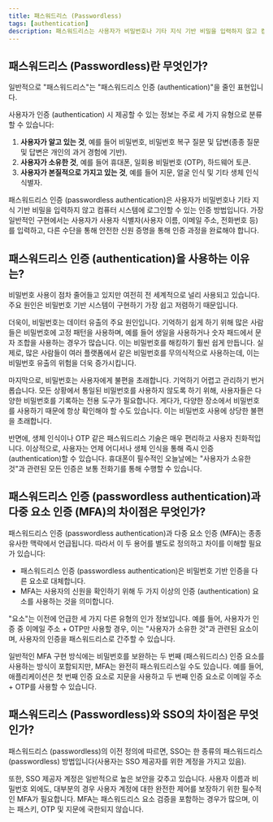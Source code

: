 ```yaml
---
title: 패스워드리스 (Passwordless)
tags: [authentication]
description: 패스워드리스는 사용자가 비밀번호나 기타 지식 기반 비밀을 입력하지 않고 컴퓨터 시스템에 로그인할 수 있는 인증 방법입니다.
---
```


## 패스워드리스 (Passwordless)란 무엇인가?

일반적으로 "패스워드리스"는 "패스워드리스 인증 (authentication)"을 줄인 표현입니다.

사용자가 인증 (authentication) 시 제공할 수 있는 정보는 주로 세 가지 유형으로 분류할 수 있습니다:

1. **사용자가 알고 있는 것**, 예를 들어 비밀번호, 비밀번호 복구 질문 및 답변(종종 질문 및 답변은 개인의 과거 경험에 기반).
2. **사용자가 소유한 것**, 예를 들어 휴대폰, 일회용 비밀번호 (OTP), 하드웨어 토큰.
3. **사용자가 본질적으로 가지고 있는 것**, 예를 들어 지문, 얼굴 인식 및 기타 생체 인식 식별자.

패스워드리스 인증 (passwordless authentication)은 사용자가 비밀번호나 기타 지식 기반 비밀을 입력하지 않고 컴퓨터 시스템에 로그인할 수 있는 인증 방법입니다. 가장 일반적인 구현에서는 사용자가 사용자 식별자(사용자 이름, 이메일 주소, 전화번호 등)를 입력하고, 다른 수단을 통해 안전한 신원 증명을 통해 인증 과정을 완료해야 합니다.

## 패스워드리스 인증 (authentication)을 사용하는 이유는?

비밀번호 사용이 점차 줄어들고 있지만 여전히 전 세계적으로 널리 사용되고 있습니다. 주요 원인은 비밀번호 기반 시스템이 구현하기 가장 쉽고 저렴하기 때문입니다.

더욱이, 비밀번호는 데이터 유출의 주요 원인입니다. 기억하기 쉽게 하기 위해 많은 사람들은 비밀번호에 고정 패턴을 사용하며, 예를 들어 생일을 사용하거나 숫자 패드에서 문자 조합을 사용하는 경우가 많습니다. 이는 비밀번호를 해킹하기 훨씬 쉽게 만듭니다. 실제로, 많은 사람들이 여러 플랫폼에서 같은 비밀번호를 무의식적으로 사용하는데, 이는 비밀번호 유출의 위험을 더욱 증가시킵니다.

마지막으로, 비밀번호는 사용자에게 불편을 초래합니다. 기억하기 어렵고 관리하기 번거롭습니다. 모든 상황에서 통일된 비밀번호를 사용하지 않도록 하기 위해, 사용자들은 다양한 비밀번호를 기록하는 전용 도구가 필요합니다. 게다가, 다양한 장소에서 비밀번호를 사용하기 때문에 항상 확인해야 할 수도 있습니다. 이는 비밀번호 사용에 상당한 불편을 초래합니다.

반면에, 생체 인식이나 OTP 같은 패스워드리스 기술은 매우 편리하고 사용자 친화적입니다. 이상적으로, 사용자는 언제 어디서나 생체 인식을 통해 즉시 인증 (authentication)할 수 있습니다. 휴대폰이 필수적인 오늘날에는 "사용자가 소유한 것"과 관련된 모든 인증은 보통 전화기를 통해 수행할 수 있습니다.

## 패스워드리스 인증 (passwordless authentication)과 다중 요소 인증 (MFA)의 차이점은 무엇인가?

패스워드리스 인증 (passwordless authentication)과 다중 요소 인증 (MFA)는 종종 유사한 맥락에서 언급됩니다. 따라서 이 두 용어를 별도로 정의하고 차이를 이해할 필요가 있습니다:

- 패스워드리스 인증 (passwordless authentication)은 비밀번호 기반 인증을 다른 요소로 대체합니다.
- MFA는 사용자의 신원을 확인하기 위해 두 가지 이상의 인증 (authentication) 요소를 사용하는 것을 의미합니다.

"요소"는 이전에 언급한 세 가지 다른 유형의 인가 정보입니다. 예를 들어, 사용자가 인증 중 이메일 주소 + OTP만 사용할 경우, 이는 "사용자가 소유한 것"과 관련된 요소이며, 사용자의 인증을 패스워드리스로 간주할 수 있습니다.

일반적인 MFA 구현 방식에는 비밀번호를 보완하는 두 번째 (패스워드리스) 인증 요소를 사용하는 방식이 포함되지만, MFA는 완전히 패스워드리스일 수도 있습니다. 예를 들어, 애플리케이션은 첫 번째 인증 요소로 지문을 사용하고 두 번째 인증 요소로 이메일 주소 + OTP를 사용할 수 있습니다.

## 패스워드리스 (Passwordless)와 SSO의 차이점은 무엇인가?

패스워드리스 (passwordless)의 이전 정의에 따르면, SSO는 한 종류의 패스워드리스 (passwordless) 방법입니다(사용자는 SSO 제공자를 위한 계정을 가지고 있음).

또한, SSO 제공자 계정은 일반적으로 높은 보안을 갖추고 있습니다. 사용자 이름과 비밀번호 외에도, 대부분의 경우 사용자 계정에 대한 완전한 제어를 보장하기 위한 필수적인 MFA가 필요합니다. MFA는 패스워드리스 요소 검증을 포함하는 경우가 많으며, 이는 패스키, OTP 및 지문에 국한되지 않습니다.